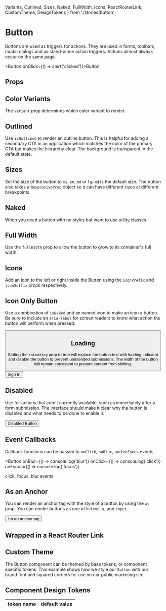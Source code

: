 
  Variants,
  Outlined,
  Sizes,
  Naked,
  FullWidth,
  Icons,
  ReactRouterLink,
  CustomTheme,
  DesignTokens
} from './stories/button';

# Button

Buttons are used as triggers for actions.
They are used in forms, toolbars, modal dialogs and as stand-alone action triggers.
Actions almost always occur on the same page.

<Button onClick={() => alert('clicked')}>Button</Button>

## Props

## Color Variants

The `variant` prop determines which color variant to render.

<Variants />

## Outlined

Use `isOutlined` to render an outline button. This is helpful for adding a secondary CTA in an application which matches
the color of the primary CTA but makes the hierarchy clear. The background is transparent in the default state.

<Outlined />

## Sizes

Set the size of the button to `xs`, `sm`, `md` or `lg`. `md` is the default size. The button also takes a `ResponsiveProp` object
so it can have different sizes at different breakpoints.

<Sizes />

## Naked

When you need a button with no styles but want to use utility classes.

<Naked />

## Full Width

Use the `fullWidth` prop to allow the button to grow to its container's full width.

<FullWidth />

## Icons

Add an icon to the left or right inside the Button using the `iconPrefix` and `iconSuffix` props respectively.

<Icons />

## Icon Only Button

Use a combination of `isNaked` and an named icon to make an icon a button. Be sure to include an `aria-label` for screen readers to know what action the button will perform when pressed.

<Button iconPrefix="remove" isNaked aria-label="remove" />

## Loading

Setting the `isLoading` prop to true will replace the button text with loading indicator and disable the button to prevent unintended submissions.
The width of the button will remain consistent to prevent content from shifting.

<Button isLoading>Sign In</Button>

## Disabled

Use for actions that aren’t currently available, such as immediately after a form submission.
The interface should make it clear why the button is disabled and what needs to be done to enable it.

<Button isDisabled>Disabled Button</Button>

## Event Callbacks

Callback functions can be passed to `onClick`, `onBlur`, and `onFocus` events.

<Button
  onBlur={() => console.log('blur')}
  onClick={() => console.log('click')}
  onFocus={() => console.log('focus')}
>
  click, focus, blur events
</Button>

## As an Anchor

You can render an anchor tag with the style of a button by using the `as` prop. You
can render buttons as one of `button`, `a`, and `input`.

<Button as="a" href="https://ux.rhinolabs.agency" target="_blank">
  I'm an anchor tag
</Button>

## Wrapped in a React Router Link

<ReactRouterLink />

## Custom Theme

The Button component can be themed by base tokens, or component specific tokens. This example shows how we style our `Button` with our brand font and squared corners for use on our public marketing site.

<CustomTheme />

## Component Design Tokens

<table>
  <thead>
    <tr>
      <th>token name</th>
      <th>default value</th>
    </tr>
  </thead>
  <tbody>
    <DesignTokens />
  </tbody>
</table>
